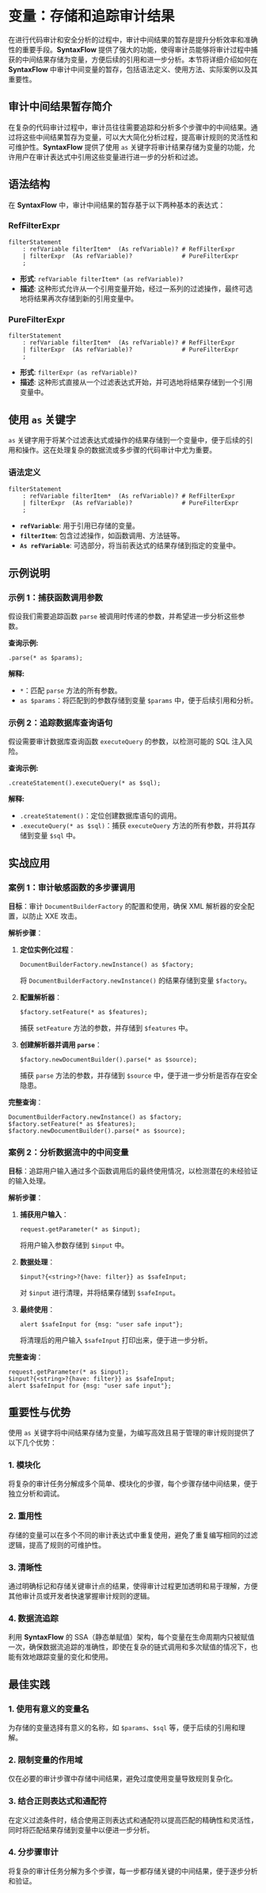 # 变量：存储和追踪审计结果

在进行代码审计和安全分析的过程中，审计中间结果的暂存是提升分析效率和准确性的重要手段。**SyntaxFlow** 提供了强大的功能，使得审计员能够将审计过程中捕获的中间结果存储为变量，方便后续的引用和进一步分析。本节将详细介绍如何在 **SyntaxFlow** 中审计中间变量的暂存，包括语法定义、使用方法、实际案例以及其重要性。


<TOCInline toc={toc} />

## 审计中间结果暂存简介

在复杂的代码审计过程中，审计员往往需要追踪和分析多个步骤中的中间结果。通过将这些中间结果暂存为变量，可以大大简化分析过程，提高审计规则的灵活性和可维护性。**SyntaxFlow** 提供了使用 `as` 关键字将审计结果存储为变量的功能，允许用户在审计表达式中引用这些变量进行进一步的分析和过滤。

## 语法结构

在 **SyntaxFlow** 中，审计中间结果的暂存基于以下两种基本的表达式：

### RefFilterExpr

```antlr
filterStatement
    : refVariable filterItem*  (As refVariable)? # RefFilterExpr
    | filterExpr  (As refVariable)?              # PureFilterExpr
    ;
```

- **形式**: `refVariable filterItem* (as refVariable)?`
- **描述**: 这种形式允许从一个引用变量开始，经过一系列的过滤操作，最终可选地将结果再次存储到新的引用变量中。

### PureFilterExpr

```antlr
filterStatement
    : refVariable filterItem*  (As refVariable)? # RefFilterExpr
    | filterExpr  (As refVariable)?              # PureFilterExpr
    ;
```

- **形式**: `filterExpr (as refVariable)?`
- **描述**: 这种形式直接从一个过滤表达式开始，并可选地将结果存储到一个引用变量中。

## 使用 `as` 关键字

`as` 关键字用于将某个过滤表达式或操作的结果存储到一个变量中，便于后续的引用和操作。这在处理复杂的数据流或多步骤的代码审计中尤为重要。

### 语法定义

```antlr
filterStatement
    : refVariable filterItem*  (As refVariable)? # RefFilterExpr
    | filterExpr  (As refVariable)?              # PureFilterExpr
    ;
```

- **`refVariable`**: 用于引用已存储的变量。
- **`filterItem`**: 包含过滤操作，如函数调用、方法链等。
- **`As refVariable`**: 可选部分，将当前表达式的结果存储到指定的变量中。

## 示例说明

### 示例 1：捕获函数调用参数

假设我们需要追踪函数 `parse` 被调用时传递的参数，并希望进一步分析这些参数。

**查询示例:**

```syntaxflow
.parse(* as $params);
```

**解释:**

- `*`：匹配 `parse` 方法的所有参数。
- `as $params`：将匹配到的参数存储到变量 `$params` 中，便于后续引用和分析。

### 示例 2：追踪数据库查询语句

假设需要审计数据库查询函数 `executeQuery` 的参数，以检测可能的 SQL 注入风险。

**查询示例:**

```syntaxflow
.createStatement().executeQuery(* as $sql);
```

**解释:**

- `.createStatement()`：定位创建数据库语句的调用。
- `.executeQuery(* as $sql)`：捕获 `executeQuery` 方法的所有参数，并将其存储到变量 `$sql` 中。

## 实战应用

### 案例 1：审计敏感函数的多步骤调用

**目标**：审计 `DocumentBuilderFactory` 的配置和使用，确保 XML 解析器的安全配置，以防止 XXE 攻击。

**解析步骤**：

1. **定位实例化过程**：
    ```syntaxflow
    DocumentBuilderFactory.newInstance() as $factory;
    ```
    将 `DocumentBuilderFactory.newInstance()` 的结果存储到变量 `$factory`。

2. **配置解析器**：
    ```syntaxflow
    $factory.setFeature(* as $features);
    ```
    捕获 `setFeature` 方法的参数，并存储到 `$features` 中。

3. **创建解析器并调用 `parse`**：
    ```syntaxflow
    $factory.newDocumentBuilder().parse(* as $source);
    ```
    捕获 `parse` 方法的参数，并存储到 `$source` 中，便于进一步分析是否存在安全隐患。

**完整查询**：
```syntaxflow
DocumentBuilderFactory.newInstance() as $factory;
$factory.setFeature(* as $features);
$factory.newDocumentBuilder().parse(* as $source);
```

### 案例 2：分析数据流中的中间变量

**目标**：追踪用户输入通过多个函数调用后的最终使用情况，以检测潜在的未经验证的输入处理。

**解析步骤**：

1. **捕获用户输入**：
    ```syntaxflow
    request.getParameter(* as $input);
    ```
    将用户输入参数存储到 `$input` 中。

2. **数据处理**：
    ```syntaxflow
    $input?{<string>?{have: filter}} as $safeInput;
    ```
    对 `$input` 进行清理，并将结果存储到 `$safeInput`。

3. **最终使用**：
    ```syntaxflow
    alert $safeInput for {msg: "user safe input"};
    ```
    将清理后的用户输入 `$safeInput` 打印出来，便于进一步分析。

**完整查询**：
```syntaxflow
request.getParameter(* as $input);
$input?{<string>?{have: filter}} as $safeInput;
alert $safeInput for {msg: "user safe input"};
```

## 重要性与优势

使用 `as` 关键字将中间结果存储为变量，为编写高效且易于管理的审计规则提供了以下几个优势：

### 1. 模块化

将复杂的审计任务分解成多个简单、模块化的步骤，每个步骤存储中间结果，便于独立分析和调试。

### 2. 重用性

存储的变量可以在多个不同的审计表达式中重复使用，避免了重复编写相同的过滤逻辑，提高了规则的可维护性。

### 3. 清晰性

通过明确标记和存储关键审计点的结果，使得审计过程更加透明和易于理解，方便其他审计员或开发者快速掌握审计规则的逻辑。

### 4. 数据流追踪

利用 **SyntaxFlow** 的 SSA（静态单赋值）架构，每个变量在生命周期内只被赋值一次，确保数据流追踪的准确性，即使在复杂的链式调用和多次赋值的情况下，也能有效地跟踪变量的变化和使用。

## 最佳实践

### 1. 使用有意义的变量名

为存储的变量选择有意义的名称，如 `$params`、`$sql` 等，便于后续的引用和理解。

### 2. 限制变量的作用域

仅在必要的审计步骤中存储中间结果，避免过度使用变量导致规则复杂化。

### 3. 结合正则表达式和通配符

在定义过滤条件时，结合使用正则表达式和通配符以提高匹配的精确性和灵活性，同时将匹配结果存储到变量中以便进一步分析。

### 4. 分步骤审计

将复杂的审计任务分解为多个步骤，每一步都存储关键的中间结果，便于逐步分析和验证。